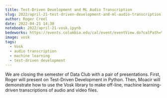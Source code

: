 ```yaml
---
title: Test-Driven Development and ML Audio Transcription
slug: 2022/april-21-test-driven-development-and-ml-audio-transcription
author: Roger Creel
date: 2022-04-21 14:30
notebook: 2022/april-21-vosk.ipynb
bedeworks: https://events.columbia.edu/cal/event/eventView.do?calPath=%2Fpublic%2Fcals%2FMainCal&guid=CAL-00bbdb70-7d512f0a-017d-537a1470-000009bbevents@columbia.edu&recurrenceId=
image: vosk
tags: 
  - Vosk
  - audio transcription
  - machine learning
  - test-driven development
---
```


We are closing the semester of Data Club with a pair of presentations.
First, Roger will present on Test-Driven Development in Python. Then,
Moacir will demonstrate how to use the Vosk library to make off-line,
machine learning-driven transcriptions of audio and video files.

